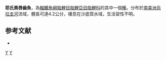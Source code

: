 {{Speciesbox 
| taxon = Heterocheirodon yatai
| status = NE
| status_system = IUCN3.1
| authority =  [[Casciotta|Casciotta]], [[Miquelarena|Miquelarena]] & [[Protogino|Protogino]], 1992
| synonyms = *''Odontostilbe yatai''<br /><small>Casciotta, Miquelarena & Protogino, 1992</small>
}}
'''耶氏異唇齒魚'''，為[[輻鰭魚綱|輻鰭魚綱]][[脂鯉目|脂鯉目]][[脂鯉亞目|脂鯉亞目]][[脂鯉科|脂鯉科]]的其中一個[[種|種]]。分布於[[南美洲|南美洲]][[烏拉圭河|烏拉圭河]]流域，體長可達4.2公分，棲息在沙底質水域，生活習性不明。

==参考文献==
{{refbegin}}
*{{FishBase_species|genus=Heterocheirodon|species=yatai|year=2014|month=1}}
{{refend}}

{{Taxonbar|from=Q2919222}}

[[Category:異唇齒魚屬|Y]]
[[Category:1992年描述的鱼类|Y]]


{{魚類小作品}}
